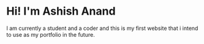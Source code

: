 # Hi! I'm Ashish Anand

I am currently a student and a coder and this is my first website that i intend to use as my portfolio in the future.